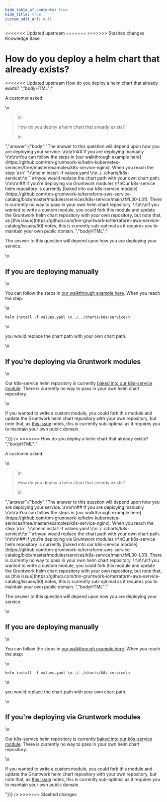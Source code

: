```yaml
---
hide_table_of_contents: true
hide_title: true
custom_edit_url: null
---
```



<head>
<<<<<<< Updated upstream
  <link rel="canonical" href="https://github.com/tnn-gruntwork-io/knowledge-base/discussions/326" />
=======
  <link rel="canonical" href="https://github.com/tnn-gruntwork-io/knowledge-base/discussions/326" />
>>>>>>> Stashed changes
</head>

<CenterLayout>
<span className="searchCategory">Knowledge Base</span>
<h1>How do you deploy a helm chart that already exists?</h1>
<<<<<<< Updated upstream
<GitHub discussion={{"id":"D_kwDOF8slf84APJ2Y","number":326,"author":{"login":"zackproser"},"title":"How do you deploy a helm chart that already exists?","body":"A customer asked: \r\n> How do you deploy a helm chart that already exists? ","bodyHTML":"<p dir=\"auto\">A customer asked:</p>\n<blockquote>\n<p dir=\"auto\">How do you deploy a helm chart that already exists?</p>\n</blockquote>","answer":{"body":"The answer to this question will depend upon how you are deploying your service. \r\n\r\n## If you are deploying manually \r\n\r\nYou can follow the steps in [our walkthrough example here](https://github.com/tnn-gruntwork-io/helm-kubernetes-services/tree/master/examples/k8s-service-nginx). When you reach the step: \r\n```\r\nhelm install -f values.yaml \r\n../../charts/k8s-service\r\n```\r\nyou would replace the chart path with your own chart path. \r\n\r\n## If you're deploying via Gruntwork modules \r\nOur k8s-service helm repository is currently [baked into our k8s-service module](https://github.com/tnn-gruntwork-io/terraform-aws-service-catalog/blob/master/modules/services/k8s-service/main.tf#L30-L31). There is currently no way to pass in your own helm chart repository. \r\n\r\nIf you wanted to write a custom module, you could fork this module and update the Gruntwork helm chart repository with your own repository, but note that, as [this issue](https://github.com/tnn-gruntwork-io/terraform-aws-service-catalog/issues/50) notes, this is currently sub-optimal as it requires you to maintain your own public domain. ","bodyHTML":"<p dir=\"auto\">The answer to this question will depend upon how you are deploying your service.</p>\n<h2 dir=\"auto\">If you are deploying manually</h2>\n<p dir=\"auto\">You can follow the steps in <a href=\"https://github.com/tnn-gruntwork-io/helm-kubernetes-services/tree/master/examples/k8s-service-nginx\">our walkthrough example here</a>. When you reach the step:</p>\n<div class=\"snippet-clipboard-content notranslate position-relative overflow-auto\" data-snippet-clipboard-copy-content=\"helm install -f values.yaml \n../../charts/k8s-service\"><pre class=\"notranslate\"><code class=\"notranslate\">helm install -f values.yaml \n../../charts/k8s-service\n</code></pre></div>\n<p dir=\"auto\">you would replace the chart path with your own chart path.</p>\n<h2 dir=\"auto\">If you're deploying via Gruntwork modules</h2>\n<p dir=\"auto\">Our k8s-service helm repository is currently <a href=\"https://github.com/tnn-gruntwork-io/terraform-aws-service-catalog/blob/master/modules/services/k8s-service/main.tf#L30-L31\">baked into our k8s-service module</a>. There is currently no way to pass in your own helm chart repository.</p>\n<p dir=\"auto\">If you wanted to write a custom module, you could fork this module and update the Gruntwork helm chart repository with your own repository, but note that, as <a href=\"https://github.com/tnn-gruntwork-io/terraform-aws-service-catalog/issues/50\" data-hovercard-type=\"issue\" data-hovercard-url=\"/tnn-gruntwork-io/terraform-aws-service-catalog/issues/50/hovercard\">this issue</a> notes, this is currently sub-optimal as it requires you to maintain your own public domain.</p>"}}} />
=======
<GitHub discussion={{"id":"D_kwDOF8slf84APJ2Y","number":326,"author":{"login":"zackproser"},"title":"How do you deploy a helm chart that already exists?","body":"A customer asked: \r\n> How do you deploy a helm chart that already exists? ","bodyHTML":"<p dir=\"auto\">A customer asked:</p>\n<blockquote>\n<p dir=\"auto\">How do you deploy a helm chart that already exists?</p>\n</blockquote>","answer":{"body":"The answer to this question will depend upon how you are deploying your service. \r\n\r\n## If you are deploying manually \r\n\r\nYou can follow the steps in [our walkthrough example here](https://github.com/tnn-gruntwork-io/helm-kubernetes-services/tree/master/examples/k8s-service-nginx). When you reach the step: \r\n```\r\nhelm install -f values.yaml \r\n../../charts/k8s-service\r\n```\r\nyou would replace the chart path with your own chart path. \r\n\r\n## If you're deploying via Gruntwork modules \r\nOur k8s-service helm repository is currently [baked into our k8s-service module](https://github.com/tnn-gruntwork-io/terraform-aws-service-catalog/blob/master/modules/services/k8s-service/main.tf#L30-L31). There is currently no way to pass in your own helm chart repository. \r\n\r\nIf you wanted to write a custom module, you could fork this module and update the Gruntwork helm chart repository with your own repository, but note that, as [this issue](https://github.com/tnn-gruntwork-io/terraform-aws-service-catalog/issues/50) notes, this is currently sub-optimal as it requires you to maintain your own public domain. ","bodyHTML":"<p dir=\"auto\">The answer to this question will depend upon how you are deploying your service.</p>\n<h2 dir=\"auto\">If you are deploying manually</h2>\n<p dir=\"auto\">You can follow the steps in <a href=\"https://github.com/tnn-gruntwork-io/helm-kubernetes-services/tree/master/examples/k8s-service-nginx\">our walkthrough example here</a>. When you reach the step:</p>\n<div class=\"snippet-clipboard-content notranslate position-relative overflow-auto\" data-snippet-clipboard-copy-content=\"helm install -f values.yaml \n../../charts/k8s-service\"><pre class=\"notranslate\"><code class=\"notranslate\">helm install -f values.yaml \n../../charts/k8s-service\n</code></pre></div>\n<p dir=\"auto\">you would replace the chart path with your own chart path.</p>\n<h2 dir=\"auto\">If you're deploying via Gruntwork modules</h2>\n<p dir=\"auto\">Our k8s-service helm repository is currently <a href=\"https://github.com/tnn-gruntwork-io/terraform-aws-service-catalog/blob/master/modules/services/k8s-service/main.tf#L30-L31\">baked into our k8s-service module</a>. There is currently no way to pass in your own helm chart repository.</p>\n<p dir=\"auto\">If you wanted to write a custom module, you could fork this module and update the Gruntwork helm chart repository with your own repository, but note that, as <a href=\"https://github.com/tnn-gruntwork-io/terraform-aws-service-catalog/issues/50\" data-hovercard-type=\"issue\" data-hovercard-url=\"/tnn-gruntwork-io/terraform-aws-service-catalog/issues/50/hovercard\">this issue</a> notes, this is currently sub-optimal as it requires you to maintain your own public domain.</p>"}}} />
>>>>>>> Stashed changes

</CenterLayout>
  

<!-- ##DOCS-SOURCER-START
{
  "sourcePlugin": "github-discussions",
  "hash": "1b7c5e6388b5d3e2df63d6fe45d4f242"
}
##DOCS-SOURCER-END -->
